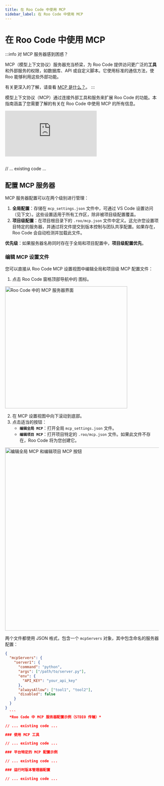 ```yaml
---
title: 在 Roo Code 中使用 MCP
sidebar_label: 在 Roo Code 中使用 MCP
---
```


# 在 Roo Code 中使用 MCP

:::info 对 MCP 服务器感到困惑？

MCP（模型上下文协议）服务器充当桥梁，为 Roo Code 提供访问更广泛的**工具**和外部服务的权限，如数据库、API 或自定义脚本。它使用标准的通信方法，使 Roo 能够利用这些外部功能。

有关更深入的了解，请查看 [MCP 是什么？](/features/mcp/what-is-mcp)。
:::

模型上下文协议（MCP）通过连接外部工具和服务来扩展 Roo Code 的功能。本指南涵盖了您需要了解的有关在 Roo Code 中使用 MCP 的所有信息。

<div style={{ position: 'relative', paddingBottom: '56.25%', height: 0, overflow: 'hidden' }}>
  <iframe
    src="https://www.youtube.com/embed/QDy3dm1xJ6Y"
    style={{
      position: 'absolute',
      top: 0,
      left: 0,
      width: '100%',
      height: '100%',
    }}
    frameBorder="0"
    allow="autoplay; encrypted-media"
    allowFullScreen
  ></iframe>
</div>
<br />

// ... existing code ...

## 配置 MCP 服务器

MCP 服务器配置可以在两个级别进行管理：

1.  **全局配置**：存储在 `mcp_settings.json` 文件中，可通过 VS Code 设置访问（见下文）。这些设置适用于所有工作区，除非被项目级配置覆盖。
2.  **项目级配置**：在项目根目录下的 `.roo/mcp.json` 文件中定义。这允许您设置项目特定的服务器，并通过将文件提交到版本控制与团队共享配置。如果存在，Roo Code 会自动检测并加载此文件。

**优先级**：如果服务器名称同时存在于全局和项目配置中，**项目级配置优先**。

### 编辑 MCP 设置文件

您可以直接从 Roo Code MCP 设置视图中编辑全局和项目级 MCP 配置文件：

1. 点击 Roo Code 窗格顶部导航中的 <Codicon name="server" /> 图标。

  <img src="/img/using-mcp-in-roo/using-mcp-in-roo-10.png" alt="Roo Code 中的 MCP 服务器界面" width="400" />

2. 在 MCP 设置视图中向下滚动到底部。
3. 点击适当的按钮：
    *   **`编辑全局 MCP`**：打开全局 `mcp_settings.json` 文件。
    *   **`编辑项目 MCP`**：打开项目特定的 `.roo/mcp.json` 文件。如果此文件不存在，Roo Code 将为您创建它。

  <img src="/img/using-mcp-in-roo/using-mcp-in-roo-9.png" alt="编辑全局 MCP 和编辑项目 MCP 按钮" width="600" />

两个文件都使用 JSON 格式，包含一个 `mcpServers` 对象，其中包含命名的服务器配置：

  ```json
  {
    "mcpServers": {
      "server1": {
        "command": "python",
        "args": ["/path/to/server.py"],
        "env": {
          "API_KEY": "your_api_key"
        },
        "alwaysAllow": ["tool1", "tool2"],
        "disabled": false
      }
    }
  }
    ```
    *Roo Code 中 MCP 服务器配置示例（STDIO 传输）*

  // ... existing code ...

  ### 使用 MCP 工具
  
  // ... existing code ...
  
  ### 平台特定的 MCP 配置示例
  
  // ... existing code ...
  
  ### 运行时版本管理器配置
  
  // ... existing code ...
  
